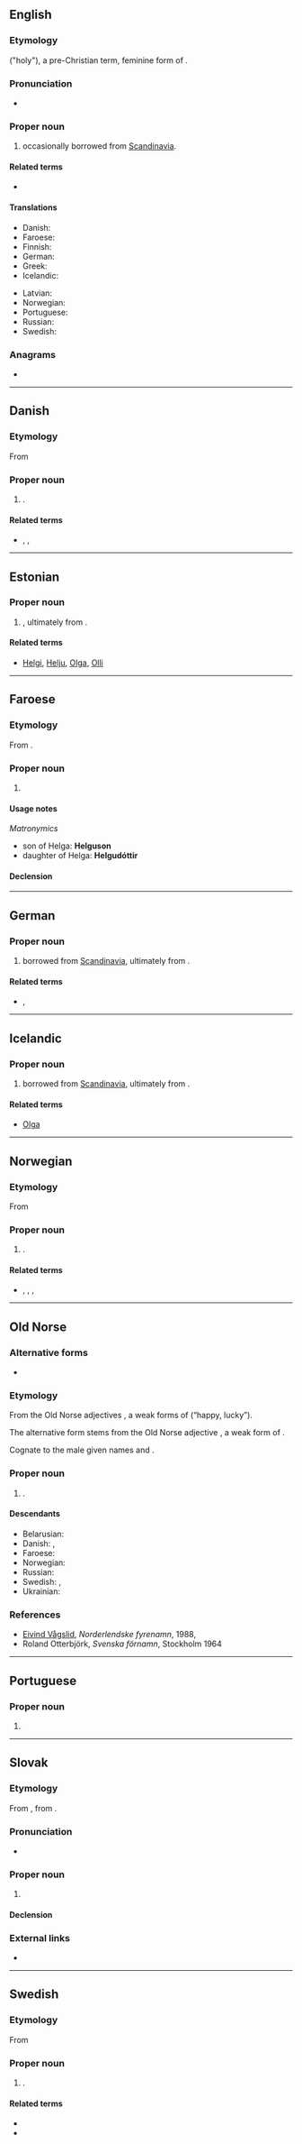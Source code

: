 {{also|helga}}
==English==
{{wikipedia|lang=en}}

===Etymology===
{{etyl|non|en}} {{m|non|Helga}} ("holy"), a pre-Christian term, feminine form of {{m|non|Helgi}}.

===Pronunciation===
* {{IPA|/ˈhɛlɡə/|lang=en}}

===Proper noun===
{{en-proper noun}}

# {{given name|female|from=Germanic languages}} occasionally borrowed from [[Scandinavia]].

====Related terms====
* {{l|en|Olga}}

====Translations====
{{trans-top|female given name}}
* Danish: {{t|da|Helga}}
* Faroese: {{t|fo|Helga|f}}
* Finnish: {{t+|fi|Helka}}
* German: {{t+|de|Helga}}
* Greek: {{t+|el|Όλγα|f}}
* Icelandic: {{t+|is|Helga|f}}
{{trans-mid}}
* Latvian: {{t|lv|Elga|f}}
* Norwegian: {{t+|no|Helga}}
* Portuguese: {{t|pt|Helga|f}}
* Russian: {{t+|ru|О́льга|f}}
* Swedish: {{t+|sv|Helga}}
{{trans-bottom}}

===Anagrams===
* {{anagrams|en|Hagle}}

----

==Danish==

===Etymology===
From {{der|da|non|Helga}}

===Proper noun===
{{head|da|proper noun}}

# {{given name|female|lang=da}}.

====Related terms====
* {{l|da|Helge}}, {{l|da|Helle}}, {{l|da|Olga}}

----

==Estonian==

===Proper noun===
{{head|et|proper noun}}

# {{given name|female|lang=et}}, ultimately from {{der|et|non|Helga}}.

====Related terms====
* [[Helgi]], [[Helju]], [[Olga]], [[Olli]]

----

==Faroese==

===Etymology===
From {{inh|fo|non|Helga}}.

===Proper noun===
{{head|fo|proper noun|g=f}}

# {{given name|female|lang=fo}}

====Usage notes====
''Matronymics''
* son of Helga: '''Helguson'''
* daughter of Helga: '''Helgudóttir'''

====Declension====
{{fo-decl-proper-noun-s-indef|Helga|Helgu|Helgu|Helgu}}

----

==German==

===Proper noun===
{{head|de|proper noun}}

# {{given name|female|lang=de}} borrowed from [[Scandinavia]], ultimately from {{der|de|non|Helga}}.

====Related terms====
* {{l|de|Helge}}, {{l|de|Olga}}

----

==Icelandic==
{{wikipedia|lang=is}}

===Proper noun===
{{head|is|proper noun}}

# {{given name|female|lang=is}} borrowed from [[Scandinavia]], ultimately from {{der|is|non|Helga}}.

====Related terms====
* [[Olga]]

----

==Norwegian==
{{wikipedia|Helga (navn)|lang=nb}}
{{wikipedia|lang=nn}}

===Etymology===
From {{der|no|non|Helga}}

===Proper noun===
{{head|no|proper noun}}

# {{given name|female|lang=no}}.

====Related terms====
* {{l|no|Hege}}, {{l|no|Helge}}, {{l|no|Helle}}, {{l|no|Olga}}

----

==Old Norse==

===Alternative forms===
* {{l|non|Hǫlga}}

===Etymology===
From the Old Norse adjectives {{m|non|helga}}, a weak forms of {{m|non|*heiligr}} (“happy, lucky”).

The alternative form {{m|non|Hǫlga}} stems from the Old Norse adjective {{m|non|hǫlga}}, a weak form of {{m|non|*heilugr}}.

Cognate to the male given names {{m|non|Helgi}} and {{m|non|Hǫlgi}}.

===Proper noun===
{{non-proper noun|f}}

# {{given name|female|lang=non}}.

====Descendants====
* Belarusian: {{l|be|Во́льга}}
* Danish: {{l|da|Helga}}, {{l|da|Helle}}
* Faroese: {{l|fo|Helga}}
* Norwegian: {{l|no|Helga}}
* Russian: {{l|ru|О́льга}}
* Swedish: {{l|sv|Helga}}, {{l|sv|Hella}}
* Ukrainian: {{l|uk|О́льга}}

===References===
* [[w:nn:Eivind Vågslid|Eivind Vågslid]], ''Norderlendske fyrenamn'', 1988, {{ISBN|82-991668-0-2}}
* Roland Otterbjörk, ''Svenska förnamn'', Stockholm 1964

----

==Portuguese==

===Proper noun===
{{pt-proper noun|f}}

# {{given name|female|eq=Helga|lang=pt}}

----

==Slovak==
{{wikipedia|lang=sk}}

===Etymology===
From {{der|sk|sv|Helga}}, from {{der|sk|non|Helga}}.

===Pronunciation===
* {{IPA|/ˈɦɛɫɡa/|lang=sk}}

===Proper noun===
{{sk-proper noun|g=f|gen=Helgy|pl=Helgy|decl=žena}}

# {{given name|female|lang=sk}}

====Declension====
{{sk-decl-noun|Helga|Helgy|Helge|Helgu|Helge|Helgou|Helgy|Helg|Helgám|Helgy|Helgách|Helgami}}

===External links===
* {{R:SDK}}

----

==Swedish==
{{wikipedia|lang=sv}}

===Etymology===
From {{der|sv|non|Helga}}

===Proper noun===
{{sv-proper noun|c}}

# {{given name|female|lang=sv}}.

====Related terms====
* {{l|sv|Helge}}
* {{l|sv|Olga}}
